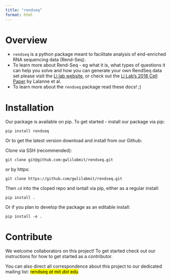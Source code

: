 ```yaml
---
title: "rendseq"
format: html
---
```


# Overview
- `rendseq` is a python package meant to facilitate analysis of end-enriched RNA sequencing data (Rend-Seq).
- To learn more about Rend-Seq - eg what it is, what types of questions it can help you solve and how you can generate your own RendSeq data set please visit the [Li lab website](http://gwli.scripts.mit.edu/group/), or check out the [Li Lab's 2018 Cell Paper](http://gwli.scripts.mit.edu/group/wp-content/uploads/2019/01/Lalanne_Cell2018.pdf) by Lalanne et al.
- To learn more about the `rendseq` package read these docs! ;)


# Installation

Our package is available on pip.  To get started - install our package via pip:

  `pip install rendseq`

Or to get the latest version download and install from our Github:

Clone via SSH (recommended):

  `git clone git@github.com:gwlilabmit/rendseq.git`

or by https:

  `git clone https://github.com/gwlilabmit/rendseq.git`

Then `cd` into the cloped repo and isntall via pip, either as a regular install:

  `pip install .`\

Or if you plan to develop the package as an editable install:

  `pip install -e .`


# Contribute

We welcome collaborators on this project!  To get started check out our instructions for how to get started as a contributor.

You can also direct all correspondence about this project to our dedicated mailing list: <mark >rendseq *at* mit *dot* edu</mark>
